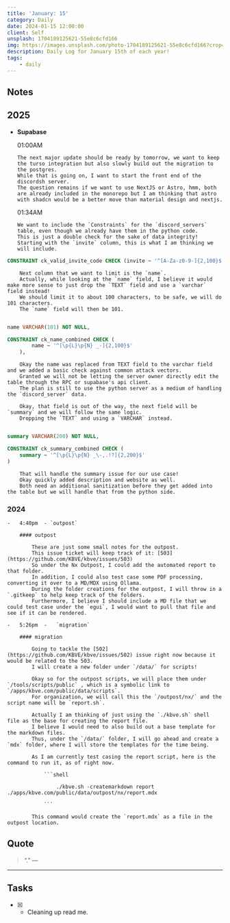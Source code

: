 ```yaml
---
title: 'January: 15'
category: Daily
date: 2024-01-15 12:00:00
client: Self
unsplash: 1704189125621-55e8c6cfd166
img: https://images.unsplash.com/photo-1704189125621-55e8c6cfd166?crop=entropy&cs=srgb&fm=jpg&ixid=MnwzNjM5Nzd8MHwxfHJhbmRvbXx8fHx8fHx8fDE2ODE3NDg2ODY&ixlib=rb-4.0.3&q=85
description: Daily Log for January 15th of each year!
tags:
    - daily
---
```


## Notes

## 2025

-   **Supabase**

    01:00AM

        The next major update should be ready by tomorrow, we want to keep the turso integration but also slowly build out the migration to the postgres.
        While that is going on, I want to start the front end of the discordsh server.
        The question remains if we want to use NextJS or Astro, hmm, both are already included in the monorepo but I am thinking that astro with shadcn would be a better move than material design and nextjs.
    
    01:34AM

        We want to include the `Constraints` for the `discord_servers` table, even though we already have them in the python code.
        This is just a double check for the sake of data integrity!
        Starting with the `invite` column, this is what I am thinking we will include.
        
```sql
CONSTRAINT ck_valid_invite_code CHECK (invite ~ '^[A-Za-z0-9-]{2,100}$')
```

        Next column that we want to limit is the `name`.
        Actually, while looking at the `name` field, I believe it would make more sense to just drop the `TEXT` field and use a `varchar` field instead!
        We should limit it to about 100 characters, to be safe, we will do 101 characters.
        The `name` field will then be 101.

```sql

name VARCHAR(101) NOT NULL,

CONSTRAINT ck_name_combined CHECK (
        name ~ '^[\p{L}\p{N} _-]{2,100}$'
    ),

```

        Okay the name was replaced from TEXT field to the varchar field and we added a basic check against common attack vectors.
        Granted we will not be letting the server owner directly edit the table through the RPC or supabase's api client.
        The plan is still to use the python server as a medium of handling the `discord_server` data.

        Okay, that field is out of the way, the next field will be `summary` and we will follow the same logic.
        Dropping the `TEXT` and using a `VARCHAR` instead.

```sql

summary VARCHAR(200) NOT NULL,

CONSTRAINT ck_summary_combined CHECK (
    summary ~ '^[\p{L}\p{N} _\-,.!?]{2,200}$'
)

```
        That will handle the summary issue for our use case!
        Okay quickly added description and website as well.
        Both need an additional sanitization before they get added into the table but we will handle that from the python side.

### 2024

    -   4:40pm  - `outpost`

        #### outpost

            These are just some small notes for the outpost.
            This issue ticket will keep track of it: [503](https://github.com/KBVE/kbve/issues/503)
            So under the Nx Outpost, I could add the automated report to that folder.
            In addition, I could also test case some PDF processing, converting it over to a MD/MDX using Ollama.
            During the folder creations for the outpost, I will throw in a `.gitkeep` to help keep track of the folders.
            Furthermore, I believe I should include a MD file that we could test case under the `egui`, I would want to pull that file and see if it can be rendered.
            
    -   5:26pm  -   `migration`

        #### migration

            Going to tackle the [502](https://github.com/KBVE/kbve/issues/502) issue right now because it would be related to the 503.
            I will create a new folder under `/data/` for scripts!

            Okay so for the outpost scripts, we will place them under `/tools/scripts/public` , which is a symbolic link to `/apps/kbve.com/public/data/scripts`.
            For organization, we will call this the `/outpost/nx/` and the script name will be `report.sh`.

            Actually I am thinking of just using the `./kbve.sh` shell file as the base for creating the report file.
            I believe I would need to also build out a base template for the markdown files.
            Thus, under the `/data/` folder, I will go ahead and create a `mdx` folder, where I will store the templates for the time being.

            As I am currently test casing the report script, here is the command to run it, as of right now.

                ```shell

                    ./kbve.sh -createmarkdown report ./apps/kbve.com/public/data/outpost/nx/report.mdx

                ```

            This command would create the `report.mdx` as a file in the outpost location.


## Quote

> “.”
> — <cite></cite>

---

## Tasks

-   [x] -   Cleaning up read me.
            
